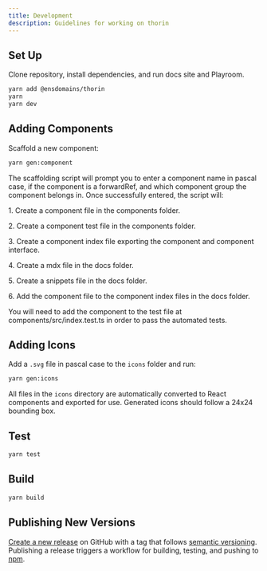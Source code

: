 ```yaml
---
title: Development
description: Guidelines for working on thorin
---
```


## Set Up

Clone repository, install dependencies, and run docs site and Playroom.

```bash
yarn add @ensdomains/thorin
yarn
yarn dev
```

## Adding Components

Scaffold a new component:

```bash
yarn gen:component
```

The scaffolding script will prompt you to enter a component name in pascal case, if the component is a forwardRef, and which component group the component belongs in. Once successfully entered, the script will:

1\. Create a component file in the components folder.

2\. Create a component test file in the components folder.

3\. Create a component index file exporting the component and component interface.

4\. Create a mdx file in the docs folder.

5\. Create a snippets file in the docs folder.

6\. Add the component file to the component index files in the docs folder.

You will need to add the component to the test file at components/src/index.test.ts in order to pass the automated tests.

## Adding Icons

Add a `.svg` file in pascal case to the `icons` folder and run:

```bash
yarn gen:icons
```

All files in the `icons` directory are automatically converted to React components and exported for use. Generated icons should follow a 24x24 bounding box.

## Test

```bash
yarn test
```

## Build

```bash
yarn build
```

## Publishing New Versions

[Create a new release](https://github.com/ensdomains/thorin/releases/new) on GitHub with a tag that follows [semantic versioning](https://semver.org/). Publishing a release triggers a workflow for building, testing, and pushing to [npm](https://www.npmjs.com/package/@ensdomains/thorin).
